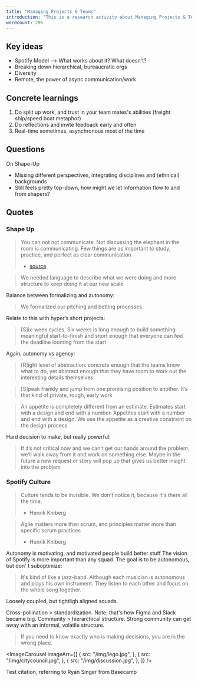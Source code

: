 ```yaml
---
title: "Managing Projects & Teams"
introduction: "This is a research activity about Managing Projects & Teams."
wordcount: 296
---
```



## Key ideas

- Spotify Model --> What works about it? What doesn't?
- Breaking down hierarchical, bureaucratic orgs
- Diversity
- Remote, the power of async communication/work

## Concrete learnings

1. Do split up work, and trust in your team mates's abilities (freight ship/speed boat metaphor)
2. Do reflections and invite feedback early and often
3. Real-time sometimes, asynchronous most of the time

## Questions

On Shape-Up

- Missing different perspectives, integrating disciplines and (ethnical) backgrounds
- Still feels pretty top-down, how might we let information flow to and from shapers?

## Quotes

### Shape Up

> You can not not communicate. Not discussing the elephant in the room is communicating. Few things are as important to study, practice, and perfect as clear communication
>
> - [source](https://basecamp.com/guides/how-we-communicate)

> We needed language to describe what we were doing and more structure to keep doing it at our new scale

Balance between formalizing and autonomy:

> We formalized our pitching and betting processes

Relate to this with hyper’s short projects:

> \[S\]ix-week cycles. Six weeks is long enough to build something meaningful start-to-finish and short enough that everyone can feel the deadline looming from the start

Again, autonomy vs agency:

> \[R\]ight level of abstraction: concrete enough that the teams know what to do, yet abstract enough that they have room to work out the interesting details themselves

> \[S\]peak frankly and jump from one promising position to another. It’s that kind of private, rough, early work

> An appetite is completely different from an estimate. Estimates start with a design and end with a number. Appetites start with a number and end with a design. We use the appetite as a creative constraint on the design process

Hard decision to make, but really powerful:

> If it’s not critical now and we can’t get our hands around the problem, we’ll walk away from it and work on something else. Maybe in the future a new request or story will pop up that gives us better insight into the problem

### Spotify Culture

> Culture tends to be invisible. We don't notice it, because it's there all the time.
>
> - Henrik Kniberg <Citation id="spotifyCulture" hideAuthor />

> Agile matters more than scrum, and principles matter more than specific scrum practices
>
> - Henrik Kniberg <Citation id="spotifyCulture" hideAuthor />

Autonomy is motivating, and motivated people build better stuff
The vision of Spotify is more important than any squad. The goal is to be autonomous, but don' t suboptimize:

> It's kind of like a jazz-band. Although each musician is autonomous and plays his own instrument. They listen to each other and focus on the whole song together.

Loosely coupled, but tightligh aligned squads.

Cross-pollination > standardization. Note: that's how Figma and Slack became big.
Community > hierarchical structure. Strong community can get away with an informal, volatile structure.

> If you need to know exactly who is making decisions, you are in the wrong place.

<ImageCarousel
  imageArr={[
    {
      src: "/img/lego.jpg",
    },
    {
      src: "/img/citycouncil.jpg",
    },
    {
      src: "/img/discussion.jpg",
    },
  ]}
/>

Test citation, referring to Ryan Singer from Basecamp <Citation id="shapeUp" hideAuthor />
